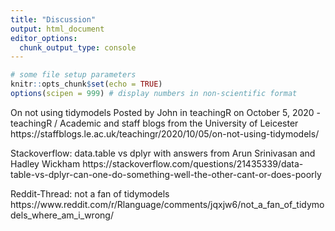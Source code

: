 ```yaml
---
title: "Discussion"
output: html_document
editor_options: 
  chunk_output_type: console
---
```


```r
# some file setup parameters
knitr::opts_chunk$set(echo = TRUE)
options(scipen = 999) # display numbers in non-scientific format
```

On not using tidymodels
Posted by John in teachingR on October 5, 2020 
- teachingR / Academic and staff blogs from the University of Leicester
https://staffblogs.le.ac.uk/teachingr/2020/10/05/on-not-using-tidymodels/

Stackoverflow: data.table vs dplyr
with answers from Arun Srinivasan and Hadley Wickham
https://stackoverflow.com/questions/21435339/data-table-vs-dplyr-can-one-do-something-well-the-other-cant-or-does-poorly

Reddit-Thread: not a fan of tidymodels
https://www.reddit.com/r/Rlanguage/comments/jqxjw6/not_a_fan_of_tidymodels_where_am_i_wrong/
